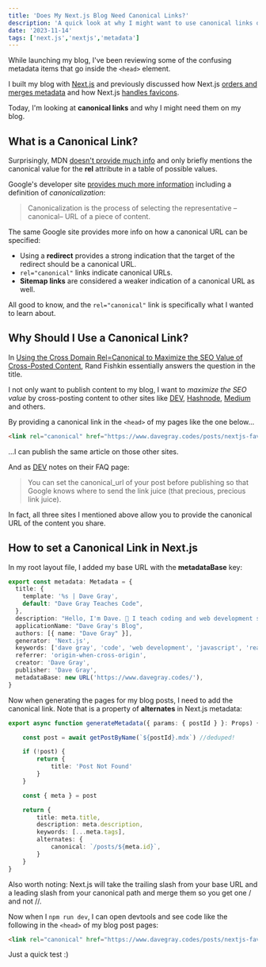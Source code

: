 ```yaml
---
title: 'Does My Next.js Blog Need Canonical Links?'
description: 'A quick look at why I might want to use canonical links on my Next.js blog.'
date: '2023-11-14'
tags: ['next.js','nextjs','metadata']
---
```


While launching my blog, I've been reviewing some of the confusing metadata items that go inside the `<head>` element. 

I built my blog with [Next.js](https://nextjs.org/) and previously discussed how Next.js [orders and merges metadata](https://www.davegray.codes/posts/nextjs-ordering-merging-metadata) and how Next.js [handles favicons](https://www.davegray.codes/posts/nextjs-favicon-svg-icon-apple-chrome).

Today, I'm looking at **canonical links** and why I might need them on my blog. 

## What is a Canonical Link? 

Surprisingly, MDN [doesn't provide much info](https://developer.mozilla.org/en-US/docs/Web/HTML/Attributes/rel) and only briefly mentions the canonical value for the **rel** attribute in a table of possible values. 

Google's developer site [provides much more information](https://developers.google.com/search/docs/crawling-indexing/canonicalization) including a definition of _canonicalization_: 

> Canonicalization is the process of selecting the representative –canonical– URL of a piece of content.

The same Google site provides more info on how a canonical URL can be specified: 

- Using a **redirect** provides a strong indication that the target of the redirect should be a canonical URL. 
- `rel="canonical"` links indicate canonical URLs. 
- **Sitemap links** are considered a weaker indication of a canonical URL as well. 

All good to know, and the `rel="canonical"` link is specifically what I wanted to learn about. 

## Why Should I Use a Canonical Link? 

In [Using the Cross Domain Rel=Canonical to Maximize the SEO Value of Cross-Posted Content](https://moz.com/blog/cross-domain-rel-canonical-seo-value-cross-posted-content), Rand Fishkin essentially answers the question in the title. 

I not only want to publish content to my blog, I want to _maximize the SEO value_ by cross-posting content to other sites like [DEV](https://dev.to/), [Hashnode](https://hashnode.com/), [Medium](https://medium.com/) and others. 

By providing a canonical link in the `<head>` of my pages like the one below... 

```html
<link rel="canonical" href="https://www.davegray.codes/posts/nextjs-favicon-svg-icon-apple-chrome">
```
...I can publish the same article on those other sites. 

And as [DEV](https://dev.to/faq) notes on their FAQ page: 

> You can set the canonical_url of your post before publishing so that Google knows where to send the link juice (that precious, precious link juice).

In fact, all three sites I mentioned above allow you to provide the canonical URL of the content you share. 

## How to set a Canonical Link in Next.js

In my root layout file, I added my base URL with the **metadataBase** key: 

```ts 
export const metadata: Metadata = {
  title: {
    template: '%s | Dave Gray',
    default: "Dave Gray Teaches Code",
  },
  description: "Hello, I'm Dave. 👋 I teach coding and web development skills.",
  applicationName: "Dave Gray's Blog",
  authors: [{ name: "Dave Gray" }],
  generator: 'Next.js',
  keywords: ['dave gray', 'code', 'web development', 'javascript', 'react', 'node.js', 'next.js', 'web dev', 'html', 'css', 'python'],
  referrer: 'origin-when-cross-origin',
  creator: 'Dave Gray',
  publisher: 'Dave Gray',
  metadataBase: new URL('https://www.davegray.codes/'),
}
```
Now when generating the pages for my blog posts, I need to add the canonical link. Note that is a property of **alternates** in Next.js metadata:
```ts 
export async function generateMetadata({ params: { postId } }: Props) {

    const post = await getPostByName(`${postId}.mdx`) //deduped!

    if (!post) {
        return {
            title: 'Post Not Found'
        }
    }

    const { meta } = post

    return {
        title: meta.title,
        description: meta.description,
        keywords: [...meta.tags],
        alternates: {
            canonical: `/posts/${meta.id}`,
        }
    }
}
```
Also worth noting: Next.js will take the trailing slash from your base URL and a leading slash from your canonical path and merge them so you get one / and not //.

Now when I `npm run dev`, I can open devtools and see code like the following in the `<head>` of my blog post pages: 
```html 
<link rel="canonical" href="https://www.davegray.codes/posts/nextjs-favicon-svg-icon-apple-chrome">
```

Just a quick test :) 